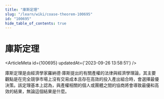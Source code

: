 ```yaml
---
title: "庫斯定理"
slug: "/learn/wiki/coase-theorem-100695"
id: "100695"
hide_table_of_contents: true
---
```



# 庫斯定理

<ArticleMeta id={100695} updatedAt={'2023-09-26 13:58:51'} />
<div className='border-solid border-b border-t-0 my-4 border-[var(--ifm-color-gray-300)]' />

庫斯定理是由經濟學家羅納德·庫斯提出的有關產權的法律與經濟學理論，其主要觀點是在完全競爭市場上沒有交易成本且存在高效的投入產出組合時，會選擇最優決策。該定理基本上認為，與產權相關的個人或團體之間的協商將會導致最優和高效的結果，無論這個結果是什麼。
